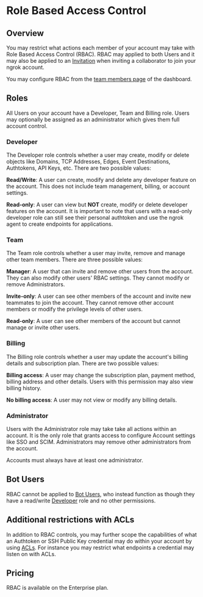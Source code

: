 # Role Based Access Control

## Overview

You may restrict what actions each member of your account may take with Role
Based Access Control (RBAC). RBAC may applied to both Users and it may also be
applied to an [Invitation](/iam/users/#invitations) when inviting a collaborator to
join your ngrok account.

You may configure RBAC from the [team members
page](https://dashboard.ngrok.com/users/team-members) of the dashboard.

## Roles

All Users on your account have a Developer, Team and Billing role. Users may
optionally be assigned as an administrator which gives them full account
control.

### Developer

The Developer role controls whether a user may create, modify or
delete objects like Domains, TCP Addresses, Edges, Event Destinations,
Authtokens, API Keys, etc. There are two possible values:

**Read/Write**: A user can create, modify and delete any developer feature on
the account. This does not include team management, billing, or account
settings.

**Read-only**: A user can view but **NOT** create, modify or delete developer
features on the account. It is important to note that users with a read-only
developer role can still see their personal authtoken and use the ngrok agent
to create endpoints for applications.

### Team

The Team role controls whether a user may invite, remove and manage other team
members. There are three possible values:

**Manager**: A user that can invite and remove other users from the account.
They can also modify other users' RBAC settings. They cannot modify or remove
Administrators.

**Invite-only**: A user can see other members of the account and invite new
teammates to join the account. They cannot remove other account members or
modify the privilege levels of other users.

**Read-only**: A user can see other members of the account but cannot manage or
invite other users.

### Billing

The Billing role controls whether a user may update the account's billing
details and subscription plan. There are two possible values:

**Billing access**: A user may change the subscription plan, payment method,
billing address and other details. Users with this permission may also view
billing history.

**No billing access**: A user may not view or modify any billing details.

### Administrator

Users with the Administrator role may take take all actions within an account.
It is the only role that grants access to configure Account settings like SSO
and SCIM. Administrators may remove other administrators from the account.

Accounts must always have at least one administrator.

## Bot Users

RBAC cannot be applied to [Bot Users](/iam/bot-users/), who instead function as
though they have a read/write [Developer](#developer) role and no other
permissions.

## Additional restrictions with ACLs

In addition to RBAC controls, you may further scope the capabilities of what an
Authtoken or SSH Public Key credential may do within your account by using
[ACLs](/agent/#authtoken-acls). For instance you may restrict what endpoints a
credential may listen on with ACLs.

## Pricing

RBAC is available on the Enterprise plan.
